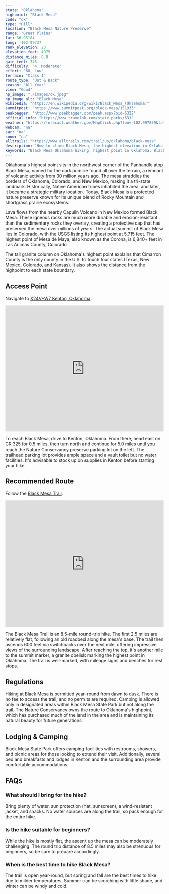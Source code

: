 ```yaml
---
state: "Oklahoma"
highpoint: "Black Mesa"
code: "ok"
type: "Hill"
location: "Black Mesa Nature Preserve"
range: "Great Plains"
lat: 36.93184
long: -102.99737
rank_elevation: 23
elevation_feet: 4975
distance_miles: 8.8
gain_feet: 748
difficulty: "4, Moderate"
effort: "68, Low"
terrain: "Class I"
route_type: "Out & Back"
season: "All Year"
view: "Good"
hp_image: "./images/ok.jpeg"
hp_image_alt: "Black Mesa"
wikipedia: "https://en.wikipedia.org/wiki/Black_Mesa_(Oklahoma)"
summitpost: "https://www.summitpost.org/black-mesa/151933"
peakbagger: "http://www.peakbagger.com/peak.aspx?pid=6322"
official_info: "https://www.travelok.com/state-parks/631"
weather: "https://forecast.weather.gov/MapClick.php?lon=-102.997859&lat=36.931838"
webcam: "na"
sar: "na"
snow: "na"
alltrails: "https://www.alltrails.com/trail/us/oklahoma/black-mesa"
description: "How to climb Black Mesa, the highest elevation in Oklahoma."
keywords: "Black Mesa Oklahoma hiking, highest point in Oklahoma, Black Mesa trail guide, Oklahoma Panhandle outdoor activities"
---
```


Oklahoma's highest point sits in the northwest corner of the Panhandle atop Black Mesa, named for the dark pumice found all over the terrain, a remnant of volcanic activity from 30 million years ago. The mesa straddles the borders of Oklahoma, Colorado, and New Mexico, making it a tri-state landmark. Historically, Native American tribes inhabited the area, and later, it became a strategic military location. Today, Black Mesa is a protected nature preserve known for its unique blend of Rocky Mountain and shortgrass prairie ecosystems.

Lava flows from the nearby Capulin Volcano in New Mexico formed Black Mesa. These igneous rocks are much more durable and erosion-resistant than the sedimentary rocks they overlay, creating a protective cap that has preserved the mesa over millions of years. The actual summit of Black Mesa lies in Colorado, with the USGS listing its highest point at 5,715 feet. The highest point of Mesa de Maya, also known as the Corona, is 6,840+ feet in Las Animas County, Colorado

The tall granite column on Oklahoma's highest point explains that Cimarron County is the only county in the U.S. to touch four states (Texas, New Mexico, Colorado, and Kansas). It also shows the distance from the highpoint to each state boundary.

## Access Point
Navigate to <a target="_blank" href="https://maps.app.goo.gl/SaDHmFLrFK6W9bYS9">X24V+W7 Kenton, Oklahoma</a>.

<iframe src="https://www.google.com/maps/embed?pb=!1m18!1m12!1m3!1d30344.333231918627!2d-103.030171815647!3d36.92489654919708!2m3!1f0!2f0!3f0!3m2!1i1024!2i768!4f13.1!3m3!1m2!1s0x870fa2b57be68ef7%3A0xfef0e335c87b1cd5!2sHighest%20Point%20in%20Oklahoma%20Trailhead!5e0!3m2!1sen!2sus!4v1721276228664!5m2!1sen!2sus" width="100%" height="400" style="border:0;" allowfullscreen="" loading="lazy" referrerpolicy="no-referrer-when-downgrade"></iframe>

To reach Black Mesa, drive to Kenton, Oklahoma. From there, head east on CR 325 for 0.5 miles, then turn north and continue for 5.0 miles until you reach the Nature Conservancy preserve parking lot on the left. The trailhead parking lot provides ample space and a vault toilet but no water facilities. It's advisable to stock up on supplies in Kenton before starting your hike.

## Recommended Route
Follow the <a target="_blank" href="https://www.alltrails.com/trail/us/oklahoma/black-mesa">Black Mesa Trail</a>.

<iframe class="alltrails" src="https://www.alltrails.com/widget/trail/us/oklahoma/black-mesa?scrollZoom=false&elevationDiagram=false&u=i&sh=cmpl5n" width="100%" height="400" frameborder="0" scrolling="no" marginheight="0" marginwidth="0" title="AllTrails: Trail Guides and Maps for Hiking, Camping, and Running"></iframe>

The Black Mesa Trail is an 8.5-mile round-trip hike. The first 2.5 miles are relatively flat, following an old roadbed along the mesa's base. The trail then ascends 600 feet via switchbacks over the next mile, offering impressive views of the surrounding landscape. After reaching the top, it's another mile to the summit marker, a granite obelisk marking the highest point in Oklahoma. The trail is well-marked, with mileage signs and benches for rest stops.

## Regulations
Hiking at Black Mesa is permitted year-round from dawn to dusk. There is no fee to access the trail, and no permits are required. Camping is allowed only in designated areas within Black Mesa State Park but not along the trail. The Nature Conservancy owns the route to Oklahoma's highpoint, which has purchased much of the land in the area and is maintaining its natural beauty for future generations.

## Lodging & Camping
Black Mesa State Park offers camping facilities with restrooms, showers, and picnic areas for those looking to extend their visit. Additionally, several bed and breakfasts and lodges in Kenton and the surrounding area provide comfortable accommodations.

## FAQs

### What should I bring for the hike?
Bring plenty of water, sun protection (hat, sunscreen), a wind-resistant jacket, and snacks. No water sources are along the trail, so pack enough for the entire hike.

### Is the hike suitable for beginners?
While the hike is mostly flat, the ascent up the mesa can be moderately challenging. The round trip distance of 8.5 miles may also be strenuous for beginners, so be sure to prepare accordingly.

### When is the best time to hike Black Mesa?
The trail is open year-round, but spring and fall are the best times to hike due to milder temperatures. Summer can be scorching with little shade, and winter can be windy and cold.

